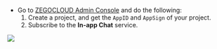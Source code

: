 - Go to <a href="https://console.zegocloud.com/" target="_blank">ZEGOCLOUD Admin Console</a> and do the following:
  1.  Create a project, and get the `AppID` and `AppSign` of your project. 
  2.  Subscribe to the **In-app Chat** service.

<Frame width="auto" height="auto" caption="">
  <img src="https://storage.zego.im/sdk-doc/Pics/InappChat/ActivateZIMinConsole2.png" />
</Frame>














